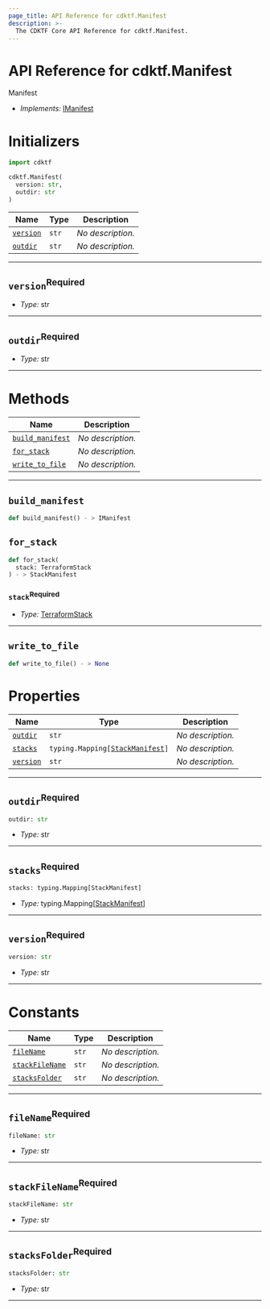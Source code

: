 ```yaml
---
page_title: API Reference for cdktf.Manifest
description: >-
  The CDKTF Core API Reference for cdktf.Manifest.
---
```


<!-- This file is generated through yarn generate-docs -->

# API Reference for cdktf.Manifest

   Manifest <a name="Manifest" id="cdktf.Manifest"></a>
  
  - *Implements:* <a href="#cdktf.IManifest">IManifest</a>
  
  # Initializers <a name="Initializers" id="cdktf.Manifest.Initializer"></a>
  
  ```python
  import cdktf
  
  cdktf.Manifest(
    version: str,
    outdir: str
  )
  ```
  
  | **Name** | **Type** | **Description** |
  | --- | --- | --- |
  | <code><a href="#cdktf.Manifest.Initializer.parameter.version">version</a></code> | <code>str</code> | *No description.* |
  | <code><a href="#cdktf.Manifest.Initializer.parameter.outdir">outdir</a></code> | <code>str</code> | *No description.* |
  
  ---
  
  ## `version`<sup>Required</sup> <a name="version" id="cdktf.Manifest.Initializer.parameter.version"></a>
  
  - *Type:* str
  
  ---
  
  ## `outdir`<sup>Required</sup> <a name="outdir" id="cdktf.Manifest.Initializer.parameter.outdir"></a>
  
  - *Type:* str
  
  ---
  
  # Methods <a name="Methods" id="Methods"></a>
  
  | **Name** | **Description** |
  | --- | --- |
  | <code><a href="#cdktf.Manifest.buildManifest">build_manifest</a></code> | *No description.* |
  | <code><a href="#cdktf.Manifest.forStack">for_stack</a></code> | *No description.* |
  | <code><a href="#cdktf.Manifest.writeToFile">write_to_file</a></code> | *No description.* |
  
  ---
  
  ## `build_manifest` <a name="build_manifest" id="cdktf.Manifest.buildManifest"></a>
  
  ```python
 def build_manifest() - > IManifest
  ```
  
  ## `for_stack` <a name="for_stack" id="cdktf.Manifest.forStack"></a>
  
  ```python
  def for_stack(
    stack: TerraformStack
 ) - > StackManifest
  ```
  
  ### `stack`<sup>Required</sup> <a name="stack" id="cdktf.Manifest.forStack.parameter.stack"></a>
  
  - *Type:* <a href="#cdktf.TerraformStack">TerraformStack</a>
  
  ---
  
  ## `write_to_file` <a name="write_to_file" id="cdktf.Manifest.writeToFile"></a>
  
  ```python
 def write_to_file() - > None
  ```
  
  
  # Properties <a name="Properties" id="Properties"></a>
  
  | **Name** | **Type** | **Description** |
  | --- | --- | --- |
  | <code><a href="#cdktf.Manifest.property.outdir">outdir</a></code> | <code>str</code> | *No description.* |
  | <code><a href="#cdktf.Manifest.property.stacks">stacks</a></code> | <code>typing.Mapping[<a href="#cdktf.StackManifest">StackManifest</a>]</code> | *No description.* |
  | <code><a href="#cdktf.Manifest.property.version">version</a></code> | <code>str</code> | *No description.* |
  
  ---
  
  ## `outdir`<sup>Required</sup> <a name="outdir" id="cdktf.Manifest.property.outdir"></a>
  
  ```python
  outdir: str
  ```
  
  - *Type:* str
  
  ---
  
  ## `stacks`<sup>Required</sup> <a name="stacks" id="cdktf.Manifest.property.stacks"></a>
  
  ```python
  stacks: typing.Mapping[StackManifest]
  ```
  
  - *Type:* typing.Mapping[<a href="#cdktf.StackManifest">StackManifest</a>]
  
  ---
  
  ## `version`<sup>Required</sup> <a name="version" id="cdktf.Manifest.property.version"></a>
  
  ```python
  version: str
  ```
  
  - *Type:* str
  
  ---
  
  # Constants <a name="Constants" id="Constants"></a>
  
  | **Name** | **Type** | **Description** |
  | --- | --- | --- |
  | <code><a href="#cdktf.Manifest.property.fileName">fileName</a></code> | <code>str</code> | *No description.* |
  | <code><a href="#cdktf.Manifest.property.stackFileName">stackFileName</a></code> | <code>str</code> | *No description.* |
  | <code><a href="#cdktf.Manifest.property.stacksFolder">stacksFolder</a></code> | <code>str</code> | *No description.* |
  
  ---
  
  ## `fileName`<sup>Required</sup> <a name="fileName" id="cdktf.Manifest.property.fileName"></a>
  
  ```python
  fileName: str
  ```
  
  - *Type:* str
  
  ---
  
  ## `stackFileName`<sup>Required</sup> <a name="stackFileName" id="cdktf.Manifest.property.stackFileName"></a>
  
  ```python
  stackFileName: str
  ```
  
  - *Type:* str
  
  ---
  
  ## `stacksFolder`<sup>Required</sup> <a name="stacksFolder" id="cdktf.Manifest.property.stacksFolder"></a>
  
  ```python
  stacksFolder: str
  ```
  
  - *Type:* str
  
  ---
  
